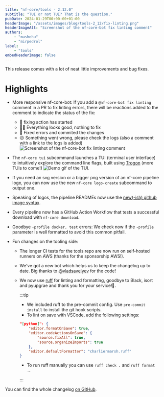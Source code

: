 ```yaml
---
title: "nf-core/tools - 2.12.0"
subtitle: "TUI or not TUI? That is the question."
pubDate: 2024-01-29T00:00:00+01:00
headerImage: "/assets/images/blog/tools-2_12/fix-linting.png"
headerImageAlt: "Screenshot of the nf-core-bot fix linting comment"
authors:
    - "mashehu"
    - "mirpedrol"
label:
    - "tools"
embedHeaderImage: false
---
```



This release comes with a lot of neat little improvements and bug fixes.

# Highlights

- More responsive nf-core-bot: If you add a `@nf-core-bot fix linting`
  comment in a PR to fix linting errors, there will be reactions added
  to the comment to indicate the status of the fix:
    - 👀 fixing action has started
    - 👍🏻 Everything looks good, nothing to fix
    - 🎉 Fixed errors and commited the changes
    - 😕 Something went wrong, please check the logs (also a comment with a link
      to the logs is added)
        <Image src={fix_linting} alt="Screenshot of the nf-core-bot fix linting comment" />
- The `nf-core tui` subcommand launches a TUI (terminal user interface) to
  intuitively explore the command line flags, built using
  [Trogon](https://github.com/Textualize/trogon) (more TUIs to come!)
    <img src={tui.src} alt="Demo gif of the TUI." class="img-fluid" />
- If you need an svg version or a bigger png version of an nf-core pipeline logo,
  you can now use the new `nf-core logo-create` subcommand to output one.
- Speaking of logos, the pipeline READMEs now use the [new(-ish) github image syntax](https://github.blog/changelog/2022-08-15-specify-theme-context-for-images-in-markdown-ga/).
- Every pipeline now has a GitHub Action Workflow that tests a
  successful download with `nf-core download`.
- Goodbye `-profile docker, test` errors: We check now if the `-profile` parameter is
  well formatted to avoid this common pitfall.
- Fun changes on the tooling side:

    - The longer CI tests for the tools repo are now run on self-hosted runners on
      AWS (thanks for the sponsorship AWS!).
    - We've got a new bot which helps us to keep the changelog up to date.
      Big thanks to [@vladsavelyev](https://github.com/vladsavelyev) for the code!
    - We now use [ruff](https://github.com/astral-sh/ruff) for linting and formatting, goodbye to Black, isort and pyupgrae
      and thank you for your service!🫡.

        :::tip

        - We included ruff to the pre-commit config. Use `pre-commit install` to install the git hook scripts.
        - To lint on save with VSCode, add the following settings:

        ```json title=".vscode/settings.json"
        "[python]": {
            "editor.formatOnSave": true,
            "editor.codeActionsOnSave": {
                "source.fixAll": true,
                "source.organizeImports": true
            },
            "editor.defaultFormatter": "charliermarsh.ruff"
        }
        ```

        - To run ruff manually you can use `ruff check .` and `ruff format .`.

        :::

You can find the whole changelog [on GitHub](https://github.com/nf-core/tools/releases/tag/2.12.0).
